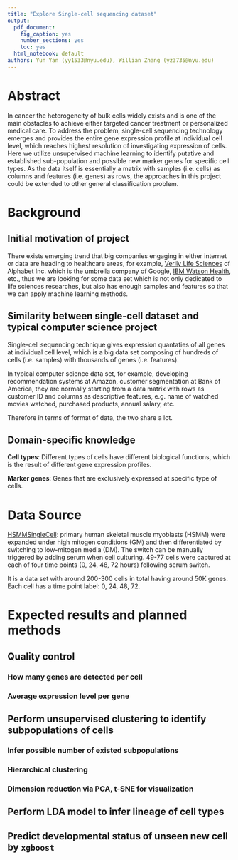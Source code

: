 ```yaml
---
title: "Explore Single-cell sequencing dataset"
output:
  pdf_document: 
    fig_caption: yes
    number_sections: yes
    toc: yes
  html_notebook: default
authors: Yun Yan (yy1533@nyu.edu), Willian Zhang (yz3735@nyu.edu)
---
```


# Abstract

In cancer the heterogeneity of bulk cells widely exists and is one of the main obstacles to achieve either targeted cancer treatment or personalized medical care. To address the problem, single-cell sequencing technology emerges and provides the entire gene expression profile at individual cell level, which reaches highest resolution of investigating expression of cells. Here we utilize unsupervised machine learning to identify putative and established sub-population and possible new marker genes for specific cell types. As the data itself is essentially a matrix with samples (i.e. cells) as columns and features (i.e. genes) as rows, the approaches in this project could be extended to other general classification problem.

# Background

## Initial motivation of project

There exists emerging trend that big companies engaging in either internet or data are heading to healthcare areas, for example, [Verily Life Sciences](https://verily.com/) of Alphabet Inc. which is the umbrella company of Google, [IBM Watson Health](https://www.ibm.com/watson/health/), etc., thus we are looking for some data set which is not only dedicated to life sciences researches, but also has enough samples and features so that we can apply machine learning methods.

## Similarity between single-cell dataset and typical computer science project

Single-cell sequencing technique gives expression quantaties of all genes at individual cell level, which is a big data set composing of hundreds of cells (i.e. samples) with thousands of genes (i.e. features).

In typical computer science data set, for example, developing recommendation systems at Amazon, customer segmentation at Bank of America, they are normally starting from a data matrix with rows as customer ID and columns as descriptive features, e.g. name of watched movies watched, purchased products, annual salary, etc. 

Therefore in terms of format of data, the two share a lot.

## Domain-specific knowledge

**Cell types**: Different types of cells have different biological functions, which is the result of different gene expression profiles. 

**Marker genes**: Genes that are exclusively expressed at specific type of cells.

# Data Source

[HSMMSingleCell](http://bioconductor.org/packages/release/data/experiment/html/HSMMSingleCell.html): primary human skeletal muscle myoblasts (HSMM) were expanded under high mitogen conditions (GM) and then differentiated by switching to low-mitogen media (DM). The switch can be manually triggered by adding serum when cell culturing. 49-77 cells were captured at each of four time points (0, 24, 48, 72 hours) following serum switch.

It is a data set with around 200-300 cells in total having around 50K genes. Each cell has a time point label: 0, 24, 48, 72.

# Expected results and planned methods

## Quality control

### How many genes are detected per cell

### Average expression level  per gene

## Perform unsupervised clustering to identify subpopulations of cells

### Infer possible number of existed subpopulations

### Hierarchical clustering

### Dimension reduction via PCA, t-SNE for visualization

## Perform LDA model to infer lineage of cell types

## Predict developmental status of unseen new cell by `xgboost`




